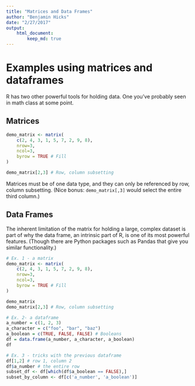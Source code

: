 ```yaml
---
title: "Matrices and Data Frames"
author: "Benjamin Hicks"
date: "2/27/2017"
output: 
    html_document:
        keep_md: true
---
```

# Examples using matrices and dataframes

R has two other powerful tools for holding data. One you've probably seen in 
math class at some point.

## Matrices
```r

demo_matrix <- matrix(
    c(2, 4, 3, 1, 5, 7, 2, 9, 8),
    nrow=3,
    ncol=3,
    byrow = TRUE # Fill
)

demo_matrix[2,3] # Row, column subsetting

```

Matrices must be of one data type, and they can only be referenced by row, column
subsetting. (Nice bonus: `demo_matrix[,3]` would select the entire third column.)


## Data Frames

The inherent limitation of the matrix for holding a large, complex dataset is
part of why the data frame, an intrinsic part of R, is one of its most powerful
features. (Though there are Python packages such as Pandas that give you similar
functionality.)

```r
# Ex. 1 - a matrix
demo_matrix <- matrix(
    c(2, 4, 3, 1, 5, 7, 2, 9, 8),
    nrow=3,
    ncol=3,
    byrow = TRUE # Fill
)

demo_matrix
demo_matrix[2,3] # Row, column subsetting

# Ex. 2- a dataframe
a_number = c(1, 2, 3)
a_character = c("foo", "bar", "baz")
a_boolean = c(TRUE, FALSE, FALSE) # Booleans
df = data.frame(a_number, a_character, a_boolean)
df

# Ex. 3 - tricks with the previous dataframe
df[1,2] # row 1, column 2
df$a_number # the entire row
subset_df <- df[which(df$a_boolean == FALSE),]
subset_by_column <- df[c('a_number', 'a_boolean')]
```